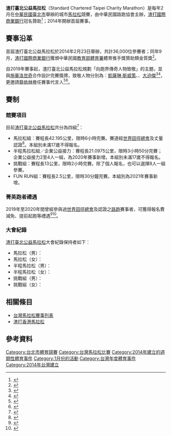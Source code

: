 {{Infobox athletics race
| bgcolour      = 
| name          = 渣打臺北公益馬拉松
| image         = 
| imagesize     = 
| caption       = 
| date          = 每年2月
| location      = {{ROC}}[[臺北市|臺北市]]
| type          = [[公路跑步|路跑]]
| distance      = FUN RUN組（2.5KM）<br/>挑戰組（13KM）<br/>[[半程馬拉松|半程馬拉松]]（21.0975KM）<br/>[[馬拉松|馬拉松]]（42.195KM）
| sponsor       = [[保誠人壽|保誠人壽]]、[[聯合利華|聯合利華]]、[[葡萄王生技|葡萄王生技]]
| est           = 2014
| end           =
| record        =
| homepage      = https://scbmarathon.com
}}
{{Day Countdown
|name= 2022渣打臺北公益馬拉松
|address= {{ROC}}[[臺北市|臺北市]][[中正區_(臺北市)|中正區]][[凱達格蘭大道|凱達格蘭大道]]
|year = 2022
|month= 2
|day = 13
|utc_offset = +8 hours
|on_day_text = 今日開幕
}}

'''渣打臺北公益馬拉松'''（Standard Chartered Taipei Charity Marathon）是每年2月在[[中華民國|中華民國]][[臺北市|臺北市]]舉辦的城市[[馬拉松|馬拉松]]競賽，由中華民國路跑協會主辦，[[渣打集團|渣打國際商業銀行]]冠名贊助<ref>{{Cite web|title=「2021渣打臺北公益馬拉松」戰隊招募啟動 奧運國手張嘉哲、時尚名人莫莉　號召跑者加入戰隊|url=https://csr.cw.com.tw/article/41652|accessdate=2021-01-02|work=CSR@天下}}</ref>；2014年開辦首屆賽事。

== 賽事沿革 ==
首屆渣打臺北公益馬拉松於2014年2月23日舉辦，共計36,000位參賽者；同年9月，[[渣打集團|渣打國際商業銀行]]獲頒中華民國[[教育部體育署|教育部體育署]]體育推手獎贊助類金質獎<ref>{{Cite web|title=體育推手獎表揚 向體育幕後英雄致敬|url=https://sports.ettoday.net/news/399158|accessdate=2021-01-02|work=ETtoday運動雲}}</ref>。

自2019年賽事起，渣打臺北公益馬拉松規劃「向跑界傳奇人物致敬」的主題，並與[[施華洛世奇|施華洛世奇]]合作設計完賽獎牌，致敬人物分別為：[[凱薩琳·斯威策|凱薩琳·斯威策]]、{{Link-en|史蒂芬·普雷馮丹|Steve Prefontaine}}、[[大迫傑|大迫傑]]<ref>{{Cite web|title=《路跑》2020渣打臺北公益馬拉松 向Steve Prefontaine致敬|url=https://wowsight.tw/2019/10/04/《路跑》2020渣打臺北公益馬拉松-向steve-prefontaine致敬/|accessdate=2021-01-02|work=WOWSIGHT|archive-date=2020-08-07|archive-url=https://web.archive.org/web/20200807213242/https://wowsight.tw/2019/10/04/%E3%80%8A%E8%B7%AF%E8%B7%91%E3%80%8B2020%E6%B8%A3%E6%89%93%E8%87%BA%E5%8C%97%E5%85%AC%E7%9B%8A%E9%A6%AC%E6%8B%89%E6%9D%BE-%E5%90%91steve-prefontaine%E8%87%B4%E6%95%AC/|dead-url=no}}</ref><ref>{{Cite web|title=2021渣打馬拉松 向勇者致敬|url=https://www.chinatimes.com/newspapers/20200930000669-260111?chdtv|accessdate=2021-01-02|work=中時新聞網|archive-date=2020-10-07|archive-url=https://web.archive.org/web/20201007125619/https://www.chinatimes.com/newspapers/20200930000669-260111?chdtv|dead-url=no}}</ref>，更邀請[[蔡依林|蔡依林]]擔任賽事代言人<ref>{{Cite web|title=蔡依林任代言人 渣打台北馬拉松2020年1月開跑|url=https://www.cna.com.tw/news/aspt/201910030306.aspx|accessdate=2021-01-02|work=中央社|archive-date=2019-10-04|archive-url=https://web.archive.org/web/20191004030037/https://www.cna.com.tw/news/aspt/201910030306.aspx|dead-url=no}}</ref><ref>{{Cite web|title=蔡依林領跑渣打馬拉松「怪美的」 肯亞選手全馬組冠軍|url=https://sports.ettoday.net/news/1355429|accessdate=2021-01-02|work=ETtoday運動雲}}</ref>。

== 賽制 ==
=== 競賽項目 ===
目前[[渣打臺北公益馬拉松|渣打臺北公益馬拉松]]共分為四組<ref>{{Cite web|title=【賽事】2021 渣打臺北公益馬 新獎牌亮相啦！|url=https://tw.sports.yahoo.com/news/賽事-2021-渣打臺北公益馬-早鳥報名-9-104335966.html|accessdate=2021-01-02|work=yahoo!運動|archive-date=2020-09-22|archive-url=https://web.archive.org/web/20200922063612/https://tw.sports.yahoo.com/news/%E8%B3%BD%E4%BA%8B-2021-%E6%B8%A3%E6%89%93%E8%87%BA%E5%8C%97%E5%85%AC%E7%9B%8A%E9%A6%AC-%E6%97%A9%E9%B3%A5%E5%A0%B1%E5%90%8D-9-104335966.html|dead-url=no}}</ref>：
* 馬拉松組：賽程長42.195公里，限時6小時完賽。賽道經[[世界田徑總會|世界田徑總會]]及{{Link-en|國際馬拉松暨路跑總會|Association of International Marathons and Distance Races}}丈量認證<ref>{{Cite web|title=Standard Chartered Taipei Charity Marathon－AIMS race information|url=https://aims-worldrunning.org/races/10039.html|accessdate=2021-01-02|work=Association of International Marathons and Distance Races|archive-date=2021-04-14|archive-url=https://web.archive.org/web/20210414024005/https://aims-worldrunning.org/races/10039.html|dead-url=no}}</ref>。本組別未滿17歲不得報名。
* 半程馬拉松組／企業公益接力：賽程長21.0975公里，限時3小時50分完賽；企業公益接力2至4人一組，為2020年賽事新增。本組別未滿17歲不得報名。
* 挑戰組：賽程長13公里，限時2小時完賽。除了個人報名，也可以選擇8人一組參賽。
* FUN RUN組：賽程長2.5公里，限時30分鐘完賽。本組別為2021年賽事新增。

=== 菁英跑者禮遇 ===
2019年至2020年間曾經參與過[[世界田徑總會|世界田徑總會]]及{{Link-en|國際馬拉松暨路跑總會|Association of International Marathons and Distance Races}}認證之[[公路跑步|路跑]]賽事者，可獲得報名費減免、提前起跑等禮遇<ref>{{Cite web|title=渣打馬拉松特設禮遇　菁英跑者先行還有名額|url=https://www.setn.com/News.aspx?NewsID=631162|accessdate=2021-01-02|work=三立新聞網}}</ref><ref>{{Cite web|title=渣打馬19日鳴槍 首推菁英禮遇、企業接力|url=https://udn.com/news/story/7879/4287678|accessdate=2021-01-02|work=聯合新聞網|archive-date=2020-01-15|archive-url=https://web.archive.org/web/20200115145137/https://udn.com/news/story/7879/4287678|dead-url=no}}</ref>。

=== 大會紀錄 ===
[[渣打臺北公益馬拉松|渣打臺北公益馬拉松]]大會紀錄保持者如下：
* 馬拉松（男）：
* 馬拉松（女）：
* 半程馬拉松（男）：
* 半程馬拉松（女）：
* 挑戰組（男）：
* 挑戰組（女）：

== 相關條目 ==
* [[台灣馬拉松賽事列表|台灣馬拉松賽事列表]]
* [[渣打香港馬拉松|渣打香港馬拉松]]

== 參考資料 ==
<references/>

[[Category:台北市體育競賽|Category:台北市體育競賽]]
[[Category:台灣馬拉松比賽|Category:台灣馬拉松比賽]]
[[Category:2014年建立的週期性體育事件|Category:2014年建立的週期性體育事件]]
[[Category:1月份的活動|Category:1月份的活動]]
[[Category:台灣年度體育事件|Category:台灣年度體育事件]]
[[Category:2014年台灣建立|Category:2014年台灣建立]]